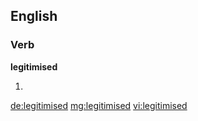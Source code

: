 ==English==

{{alternative spelling of|legitimized}}

===Verb===
'''legitimised'''

# {{past of|legitimise}}

[[de:legitimised]]
[[mg:legitimised]]
[[vi:legitimised]]